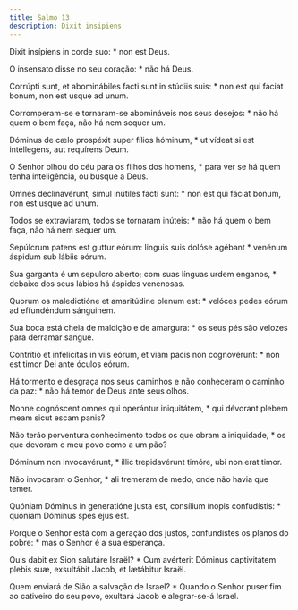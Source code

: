 ```yaml
---
title: Salmo 13
description: Dixit insipiens
---
```


<div class="side-by-side not-content">

Dixit insípiens in corde suo: * non est Deus.

O insensato disse no seu coração: * não há Deus.

Corrúpti sunt, et abominábiles facti sunt in stúdiis suis: * non est qui fáciat bonum, non est usque ad unum.

Corromperam-se e tornaram-se abomináveis nos seus desejos: * não há quem o bem faça, não há nem sequer um.

Dóminus de cælo prospéxit super fílios hóminum, * ut vídeat si est intéllegens, aut requírens Deum.

O Senhor olhou do céu para os filhos dos homens, * para ver se há quem tenha inteligência, ou busque a Deus.

Omnes declinavérunt, simul inútiles facti sunt: * non est qui fáciat bonum, non est usque ad unum.

Todos se extraviaram, todos se tornaram inúteis: * não há quem o bem faça, não há nem sequer um.

Sepúlcrum patens est guttur eórum: linguis suis dolóse agébant * venénum áspidum sub lábiis eórum.

Sua garganta é um sepulcro aberto; com suas línguas urdem enganos, * debaixo dos seus lábios há áspides venenosas.

Quorum os maledictióne et amaritúdine plenum est: * velóces pedes eórum ad effundéndum sánguinem.

Sua boca está cheia de maldição e de amargura: * os seus pés são velozes para derramar sangue.

Contrítio et infelícitas in viis eórum, et viam pacis non cognovérunt: * non est timor Dei ante óculos eórum.

Há tormento e desgraça nos seus caminhos e não conheceram o caminho da paz: * não há temor de Deus ante seus olhos.

Nonne cognóscent omnes qui operántur iniquitátem, * qui dévorant plebem meam sicut escam panis?

Não terão porventura conhecimento todos os que obram a iniquidade, * os que devoram o meu povo como a um pão?

Dóminum non invocavérunt, * illic trepidavérunt timóre, ubi non erat timor.

Não invocaram o Senhor, * ali tremeram de medo, onde não havia que temer.

Quóniam Dóminus in generatióne justa est, consílium ínopis confudístis: * quóniam Dóminus spes ejus est.

Porque o Senhor está com a geração dos justos, confundistes os planos do pobre: * mas o Senhor é a sua esperança.

Quis dabit ex Sion salutáre Israël? * Cum avérterit Dóminus captivitátem plebis suæ, exsultábit Jacob, et lætábitur Israël.

Quem enviará de Sião a salvação de Israel? * Quando o Senhor puser fim ao cativeiro do seu povo, exultará Jacob e alegrar-se-á Israel.

</div>
